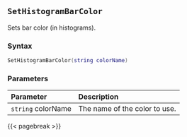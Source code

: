 ## `SetHistogramBarColor`

Sets bar color (in histograms).

### Syntax {-}

``` .lua
SetHistogramBarColor(string colorName)
```


### Parameters {-}

**Parameter** | **Description**
| :-- | :-- |
|`string` colorName | The name of the color to use. |

{{< pagebreak >}}